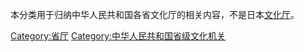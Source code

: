 本分类用于归纳中华人民共和国各省文化厅的相关内容，不是日本[[文化厅|文化厅]]。

[[Category:省厅|Category:省厅]]
[[Category:中华人民共和国省级文化机关|Category:中华人民共和国省级文化机关]]